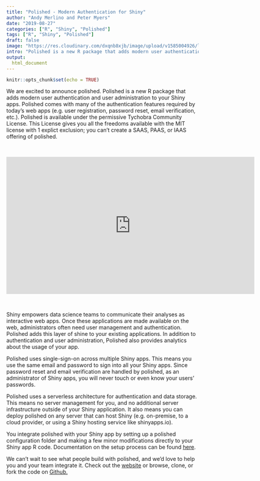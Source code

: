 ```yaml
---
title: "Polished - Modern Authentication for Shiny"
author: "Andy Merlino and Peter Myers"
date: "2019-08-27"
categories: ["R", "Shiny", "Polished"]
tags: ["R", "Shiny", "Polished"]
draft: false
image: "https://res.cloudinary.com/dxqnb8xjb/image/upload/v1585004926/logo_transparent_ury8ck.png"
intro: "Polished is a new R package that adds modern user authentication and user administration to your Shiny apps.  Polished comes with many of the authentication features required by today's web apps (e.g. user registration, password reset, email verification, role based authorization, etc.).  Polished is available under the permissive MIT license!"
output:
  html_document
---
```


```r
knitr::opts_chunk$set(echo = TRUE)
```

We are excited to announce polished.  Polished is a new R package that adds modern user authentication and user administration to your Shiny apps.  Polished comes with many of the authentication features required by today's web apps (e.g. user registration, password reset, email verification, etc.).  Polished is available under the permissive Tychobra Community License.  This License gives you all the freedoms available with the MIT license with 1 explict exclusion; you can't create a SAAS, PAAS, or IAAS offering of polished.

<br/>

<div style="text-align: center">
<iframe width="650" height="360" src="https://www.youtube.com/embed/g7I9Y2VQ-2Q" frameborder="0" allow="accelerometer; autoplay; encrypted-media; gyroscope; picture-in-picture" allowfullscreen></iframe>
</div>

<br/>

Shiny empowers data science teams to communicate their analyses as interactive web apps.  Once these applications are made available on the web, administrators often need user management and authentication. Polished adds this layer of shine to your existing applications.  In addition to authentication and user administration, Polished also provides analytics about the usage of your app.

Polished uses single-sign-on across multiple Shiny apps.  This means you use the same email and password to sign into all your Shiny apps.  Since password reset and email verification are handled by polished, as an administrator of Shiny apps, you will never touch or even know your users' passwords.

Polished uses a serverless architecture for authentication and data storage. This means no server management for you, and no additional server infrastructure outside of your Shiny application.  It also means you can deploy polished on any server that can host Shiny (e.g. on-premise, to a cloud provider, or using a Shiny hosting service like shinyapps.io).

You integrate polished with your Shiny app by setting up a polished configuration folder and making a few minor modifications directly to your Shiny app R code.  Documentation on the setup process can be found [here](https://github.com/Tychobra/polished/blob/master/README.md).

We can't wait to see what people build with polished, and we'd love to help you and your team integrate it. Check out the [website](https://polished.tech) or browse, clone, or fork the code on [Github.](https://github.com/Tychobra/polished)
